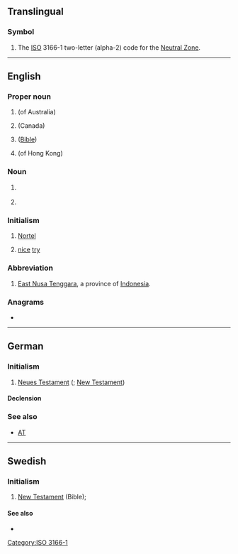 {{also|n.t.|N.T.|N. T.|NT}}
==Translingual==

===Symbol===
{{head|mul|symbol}}

# The [[ISO]] 3166-1 two-letter (alpha-2) code for the [[Neutral Zone]].

[[Category:ISO 3166-1]]

----

==English==
{{wikipedia}}

===Proper noun===
{{en-proper noun}}

# {{initialism of|lang=en|[[Northern Territory]]}} (of Australia)
# {{initialism of|lang=en|[[Northwest Territories]]}} (Canada)
# {{initialism of|lang=en|[[New Testament]]}} ([[Bible]])
# {{initialism of|lang=en|New Territories}} (of Hong Kong)

===Noun===
{{en-noun}}

# {{lb|en|music}} {{initialism of|lang=en|neighbor tone}}
# {{init of|lang=en|[[neurotensin]]}}

===Initialism===
{{rfc-header|Initialism}}
{{head|en|initialism}}

# {{lb|en|stock symbol}} [[w:Nortel|Nortel]]
# {{lb|en|internet slang}} [[nice]] [[try]]

===Abbreviation===
{{rfc-header|Abbreviation}}
{{head|en|abbreviation}}

# [[East Nusa Tenggara]], a province of [[Indonesia]].

===Anagrams===
* {{anagrams|en|a=nt|TN|tn}}

----

==German==

===Initialism===
{{rfc-header|Initialism}}
{{de-proper noun|n}}

# [[Neues Testament]] ({{l|en|NT}}; [[New Testament]])

====Declension====
{{de-decl-noun-n|s|n=sg}}

===See also===
* [[AT]]

----

==Swedish==

===Initialism===
{{rfc-header|Initialism}}
{{head|sv|initialism}}

# [[New Testament]] (Bible); {{abbreviation of|Nya Testamentet|lang=sv}}

====See also====
* {{l|sv|GT}}
